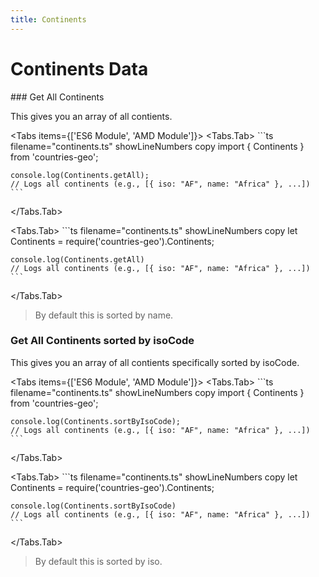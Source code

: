 ```yaml
---
title: Continents
---
```


 
# Continents Data

<Steps>
### Get All Continents

This gives you an array of all contients.

<Tabs items={['ES6 Module', 'AMD Module']}>
  <Tabs.Tab>
    ```ts filename="continents.ts" showLineNumbers copy
    import { Continents } from 'countries-geo';  

    console.log(Continents.getAll); 
    // Logs all continents (e.g., [{ iso: "AF", name: "Africa" }, ...])
    ```
  </Tabs.Tab>
  
  <Tabs.Tab>
     ```ts filename="continents.ts" showLineNumbers copy
    let Continents = require('countries-geo').Continents;

    console.log(Continents.getAll)
    // Logs all continents (e.g., [{ iso: "AF", name: "Africa" }, ...])
    ```

  </Tabs.Tab>
  
</Tabs>

> By default this is sorted by name.
 
### Get All Continents sorted by isoCode
This gives you an array of all contients specifically sorted by isoCode.

<Tabs items={['ES6 Module', 'AMD Module']}>
  <Tabs.Tab>
    ```ts filename="continents.ts" showLineNumbers copy
    import { Continents } from 'countries-geo';  

    console.log(Continents.sortByIsoCode); 
    // Logs all continents (e.g., [{ iso: "AF", name: "Africa" }, ...])
    ```
  </Tabs.Tab>
  
  <Tabs.Tab>
     ```ts filename="continents.ts" showLineNumbers copy
    let Continents = require('countries-geo').Continents;

    console.log(Continents.sortByIsoCode)
    // Logs all continents (e.g., [{ iso: "AF", name: "Africa" }, ...])
    ```

  </Tabs.Tab>
  
</Tabs>

> By default this is sorted by iso.
</Steps>
